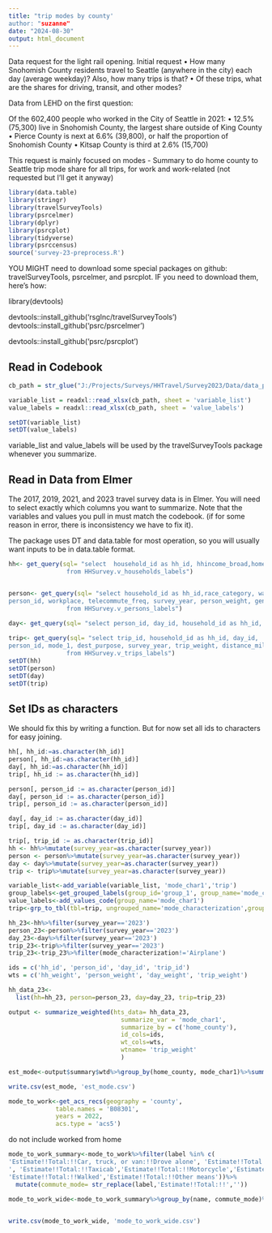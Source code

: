 ```yaml
---
title: "trip modes by county'
author: "suzanne"
date: "2024-08-30"
output: html_document
---
```


Data request for the light rail opening.
Initial request
•	How many Snohomish County residents travel to Seattle (anywhere in the city) each day (average weekday)? Also, how many trips is that?
•	Of these trips, what are the shares for driving, transit, and other modes?

Data from LEHD on the first question:

 
Of the 602,400 people who worked in the City of Seattle in 2021:
•	12.5% (75,300) live in Snohomish County, the largest share outside of King County
•	Pierce County is next at 6.6% (39,800), or half the proportion of Snohomish County
•	Kitsap County is third at 2.6% (15,700)


This request is mainly focused on modes -
Summary to do home county to Seattle trip mode share
for all trips, for work and work-related (not requested but I'll get it anyway)

```r
library(data.table)
library(stringr)
library(travelSurveyTools)
library(psrcelmer)
library(dplyr)
library(psrcplot)
library(tidyverse)
library(psrccensus)
source('survey-23-preprocess.R')
```

YOU MIGHT need to download some special packages on github: travelSurveyTools, psrcelmer, and psrcplot. IF you need to download them, here's how:

library(devtools)

devtools::install_github('rsgInc/travelSurveyTools') devtools::install_github('psrc/psrcelmer')

devtools::install_github('psrc/psrcplot')

## Read in Codebook

```r
cb_path = str_glue("J:/Projects/Surveys/HHTravel/Survey2023/Data/data_published/PSRC_Codebook_2023_v1.xlsx")

variable_list = readxl::read_xlsx(cb_path, sheet = 'variable_list')
value_labels = readxl::read_xlsx(cb_path, sheet = 'value_labels')

setDT(variable_list)
setDT(value_labels)
```

variable_list and value_labels will be used by the travelSurveyTools package whenever you summarize.

## Read in Data from Elmer

The 2017, 2019, 2021, and 2023 travel survey data is in Elmer. You will need to select exactly which columns you want to summarize. Note that the variables and values you pull in must match the codebook. (if for some reason in error, there is inconsistency we have to fix it).

The package uses DT and data.table for most operation, so you will usually want inputs to be in data.table format.


```r
hh<- get_query(sql= "select  household_id as hh_id, hhincome_broad,home_jurisdiction, home_county, hh_weight,vehicle_count, home_rgcname, home_lat, home_lng, survey_year, hh_race_category
                from HHSurvey.v_households_labels")


person<- get_query(sql= "select household_id as hh_id,race_category, walk_freq, bike_freq, transit_freq,
person_id, workplace, telecommute_freq, survey_year, person_weight, gender, age, sexuality, industry,office_available, commute_freq, education, work_lat, work_lng , work_rgcname, work_jurisdiction, work_county, share_1, share_2, share_3, share_4, share_5
                from HHSurvey.v_persons_labels")
                
day<- get_query(sql= "select person_id, day_id, household_id as hh_id, telework_time, day_weight , survey_year from HHSurvey.v_days_labels")

trip<- get_query(sql= "select trip_id, household_id as hh_id, day_id,
person_id, mode_1, dest_purpose, survey_year, trip_weight, distance_miles, mode_characterization, travelers_total, dest_jurisdiction, dest_county 
                from HHSurvey.v_trips_labels")
setDT(hh)
setDT(person)
setDT(day)
setDT(trip)
```

## Set IDs as characters

We should fix this by writing a function. But for now set all ids to characters for easy joining.

```r

hh[, hh_id:=as.character(hh_id)]
person[, hh_id:=as.character(hh_id)]
day[, hh_id:=as.character(hh_id)]
trip[, hh_id := as.character(hh_id)]

person[, person_id := as.character(person_id)]
day[, person_id := as.character(person_id)]
trip[, person_id := as.character(person_id)]

day[, day_id := as.character(day_id)]
trip[, day_id := as.character(day_id)]

trip[, trip_id := as.character(trip_id)]
hh <- hh%>%mutate(survey_year=as.character(survey_year))
person <- person%>%mutate(survey_year=as.character(survey_year))
day <- day%>%mutate(survey_year=as.character(survey_year))
trip <- trip%>%mutate(survey_year=as.character(survey_year))
```


```r
variable_list<-add_variable(variable_list, 'mode_char1','trip')
group_labels<-get_grouped_labels(group_id='group_1', group_name='mode_char1')
value_labels<-add_values_code(group_name='mode_char1')
trip<-grp_to_tbl(tbl=trip, ungrouped_name='mode_characterization',grouped_name='mode_char1')
```

```r
hh_23<-hh%>%filter(survey_year=='2023')
person_23<-person%>%filter(survey_year=='2023')
day_23<-day%>%filter(survey_year=='2023')
trip_23<-trip%>%filter(survey_year=='2023')
trip_23<-trip_23%>%filter(mode_characterization!='Airplane')

ids = c('hh_id', 'person_id', 'day_id', 'trip_id')
wts = c('hh_weight', 'person_weight', 'day_weight', 'trip_weight')
```




```r
hh_data_23<-
  list(hh=hh_23, person=person_23, day=day_23, trip=trip_23)
```


```r
output <- summarize_weighted(hts_data= hh_data_23,
                               summarize_var = 'mode_char1',
                               summarize_by = c('home_county'),
                               id_cols=ids,
                               wt_cols=wts,
                               wtname= 'trip_weight'
                               )
```
```r
est_mode<-output$summary$wtd%>%group_by(home_county, mode_char1)%>%summarize(est=sum(est))%>%pivot_wider(names_from= home_county, values_from=est)
```


```r
write.csv(est_mode, 'est_mode.csv')
```






```r
mode_to_work<-get_acs_recs(geography = 'county',
             table.names = 'B08301',
             years = 2022,
             acs.type = 'acs5')
```

do not include worked from home

```r
mode_to_work_summary<-mode_to_work%>%filter(label %in% c(	
'Estimate!!Total:!!Car, truck, or van:!!Drove alone', 'Estimate!!Total:!!Car, truck, or van:!!Carpooled:','Estimate!!Total:!!Public transportation (excluding taxicab):
', 'Estimate!!Total:!!Taxicab','Estimate!!Total:!!Motorcycle','Estimate!!Total:!!Bicycle',
'Estimate!!Total:!!Walked','Estimate!!Total:!!Other means'))%>%
  mutate(commute_mode= str_replace(label,'Estimate!!Total:!!',''))

```

```r
mode_to_work_wide<-mode_to_work_summary%>%group_by(name, commute_mode)%>%summarize(estimate=sum(estimate))%>%mutate(commute_mode1=if_else(commute_mode %in% c('Motorcycle', 'Taxicab') , 'Car, truck, or van:!!Drove alone', commute_mode))%>%group_by(name,commute_mode1)%>%summarize(estimate=sum(estimate))%>%pivot_wider(names_from=name, values_from=estimate)
                                                                                                          
```

```r
write.csv(mode_to_work_wide, 'mode_to_work_wide.csv')
```

